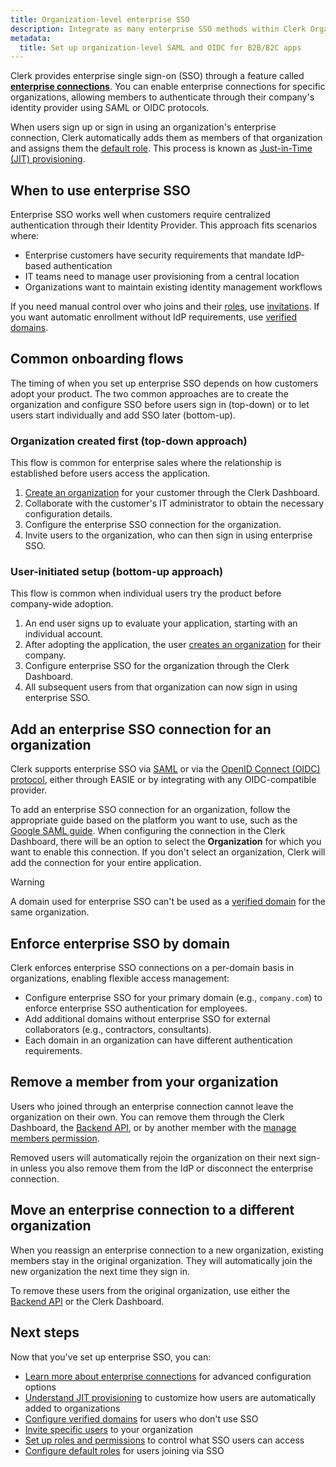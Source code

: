 ```yaml
---
title: Organization-level enterprise SSO
description: Integrate as many enterprise SSO methods within Clerk Organizations. Enable SAML SSO, OAuth/OIDC, and other secure MFA/single sign-on options for B2B SaaS apps.
metadata:
  title: Set up organization-level SAML and OIDC for B2B/B2C apps
---
```


Clerk provides enterprise single sign-on (SSO) through a feature called [**enterprise connections**](/docs/guides/configure/auth-strategies/enterprise-connections/overview). You can enable enterprise connections for specific organizations, allowing members to authenticate through their company's identity provider using SAML or OIDC protocols. 

When users sign up or sign in using an organization's enterprise connection, Clerk automatically adds them as members of that organization and assigns them the [default role](/docs/guides/organizations/control-access/roles-and-permissions#the-default-role-for-members). This process is known as [Just-in-Time (JIT) provisioning](/docs/guides/configure/auth-strategies/enterprise-connections/jit-provisioning).

## When to use enterprise SSO

Enterprise SSO works well when customers require centralized authentication through their Identity Provider. This approach fits scenarios where:

- Enterprise customers have security requirements that mandate IdP-based authentication
- IT teams need to manage user provisioning from a central location
- Organizations want to maintain existing identity management workflows

If you need manual control over who joins and their [roles](/docs/guides/organizations/control-access/roles-and-permissions), use [invitations](/docs/guides/organizations/add-members/invitations). If you want automatic enrollment without IdP requirements, use [verified domains](/docs/guides/organizations/add-members/verified-domains).

## Common onboarding flows

The timing of when you set up enterprise SSO depends on how customers adopt your product. The two common approaches are to create the organization and configure SSO before users sign in (top-down) or to let users start individually and add SSO later (bottom-up).

### Organization created first (top-down approach)

This flow is common for enterprise sales where the relationship is established before users access the application.

1. [Create an organization](/docs/guides/organizations/create-and-manage#create-an-organization) for your customer through the Clerk Dashboard.
1. Collaborate with the customer's IT administrator to obtain the necessary configuration details.
1. Configure the enterprise SSO connection for the organization.
1. Invite users to the organization, who can then sign in using enterprise SSO.

### User-initiated setup (bottom-up approach)

This flow is common when individual users try the product before company-wide adoption.

1. An end user signs up to evaluate your application, starting with an individual account.
1. After adopting the application, the user [creates an organization](/docs/guides/organizations/create-and-manage#create-an-organization) for their company.
1. Configure enterprise SSO for the organization through the Clerk Dashboard.
1. All subsequent users from that organization can now sign in using enterprise SSO.

## Add an enterprise SSO connection for an organization

Clerk supports enterprise SSO via [SAML](/docs/guides/configure/auth-strategies/enterprise-connections/overview#saml) or via the [OpenID Connect (OIDC) protocol](/docs/guides/configure/auth-strategies/enterprise-connections/overview#oidc), either through EASIE or by integrating with any OIDC-compatible provider.

To add an enterprise SSO connection for an organization, follow the appropriate guide based on the platform you want to use, such as the [Google SAML guide](/docs/guides/configure/auth-strategies/enterprise-connections/saml/google). When configuring the connection in the Clerk Dashboard, there will be an option to select the **Organization** for which you want to enable this connection. If you don't select an organization, Clerk will add the connection for your entire application.

> [!WARNING]
> A domain used for enterprise SSO can't be used as a [verified domain](/docs/guides/organizations/add-members/verified-domains) for the same organization.

## Enforce enterprise SSO by domain

Clerk enforces enterprise SSO connections on a per-domain basis in organizations, enabling flexible access management:

- Configure enterprise SSO for your primary domain (e.g., `company.com`) to enforce enterprise SSO authentication for employees.
- Add additional domains without enterprise SSO for external collaborators (e.g., contractors, consultants).
- Each domain in an organization can have different authentication requirements.

## Remove a member from your organization

Users who joined through an enterprise connection cannot leave the organization on their own. You can remove them through the Clerk Dashboard, the [Backend API](/docs/reference/backend-api/tag/organization-memberships/delete/organizations/\{organization_id}/memberships/\{user_id}), or by another member with the [manage members permission](/docs/guides/organizations/control-access/roles-and-permissions#system-permissions).

Removed users will automatically rejoin the organization on their next sign-in unless you also remove them from the IdP or disconnect the enterprise connection.

## Move an enterprise connection to a different organization

When you reassign an enterprise connection to a new organization, existing members stay in the original organization. They will automatically join the new organization the next time they sign in.

To remove these users from the original organization, use either the [Backend API](/docs/reference/backend-api/tag/organization-memberships/delete/organizations/\{organization_id}/memberships/\{user_id}) or the Clerk Dashboard.

## Next steps

Now that you've set up enterprise SSO, you can:

- [Learn more about enterprise connections](/docs/guides/configure/auth-strategies/enterprise-connections/overview) for advanced configuration options
- [Understand JIT provisioning](/docs/guides/configure/auth-strategies/enterprise-connections/jit-provisioning) to customize how users are automatically added to organizations
- [Configure verified domains](/docs/guides/organizations/add-members/verified-domains) for users who don't use SSO
- [Invite specific users](/docs/guides/organizations/add-members/invitations) to your organization
- [Set up roles and permissions](/docs/guides/organizations/control-access/roles-and-permissions) to control what SSO users can access
- [Configure default roles](/docs/guides/organizations/configure#default-roles) for users joining via SSO
